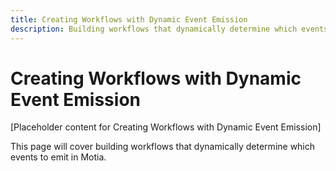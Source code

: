 ```yaml
---
title: Creating Workflows with Dynamic Event Emission
description: Building workflows that dynamically determine which events to emit in Motia
---
```


# Creating Workflows with Dynamic Event Emission

[Placeholder content for Creating Workflows with Dynamic Event Emission]

This page will cover building workflows that dynamically determine which events to emit in Motia.
